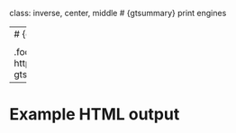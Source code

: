 class: inverse, center, middle
# {gtsummary} print engines


---
# {gtsummary} print engines

<p align="center"><img src="Images/gtsummary_rmarkdown.png" width=90%></p>

.footnote[.small[Slide source: http://www.danieldsjoberg.com/rmedicine-gtsummary]]

---
# Example HTML output

